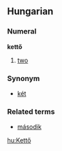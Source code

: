 ==Hungarian==
===Numeral===
'''kettő'''

#[[two]]

===Synonym===
*[[két]]

===Related terms===
*[[második]]

[[hu:Kettő]]